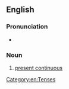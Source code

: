 ==English==

===Pronunciation===
* {{rhymes|en|ɛsɪv}}

===Noun===
{{en-noun|-}}

# {{lb|en|grammar}} [[present continuous]]

[[Category:en:Tenses]]